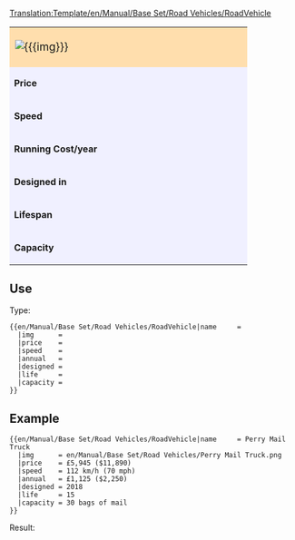 <noinclude>[[Translation:Template/en/Manual/Base Set/Road Vehicles/RoadVehicle]]</noinclude><noinclude></noinclude>
{| border="2" cellpadding="2" cellspacing="0" style="border: 1px #aaaaaa solid; border-collapse: collapse; margin-bottom:5px"
|-
| colspan="2" style="width: 400px; background: #ffdead; font-size: 120%;" | [[File:{{{img}}}]] '''{{{name}}}''' 
|-
| style="background: #f0f0ff;" | '''Price''' 
| style="background: #ffffff; width: 250px;" |{{{price}}} 
|-
| style="background: #f0f0ff;" | '''Speed''' 
| style="background: #ffffff;" | {{{speed}}}
|-
| style="background: #f0f0ff;" | '''Running Cost/year''' 
| style="background: #ffffff;" | {{{annual}}}
|-
| style="background: #f0f0ff;" | '''Designed in''' 
| style="background: #ffffff;" | {{{designed}}}
|-
| style="background: #f0f0ff;" | '''Lifespan''' 
| style="background: #ffffff;" | {{{life}}} years
|-
| style="background: #f0f0ff;" | '''Capacity''' 
| style="background: #ffffff;" | {{{capacity}}}
|}<noinclude>


==Use==
Type:
<pre>
{{en/Manual/Base Set/Road Vehicles/RoadVehicle|name     = 
  |img      = 
  |price    =  
  |speed    = 
  |annual   = 
  |designed = 
  |life     = 
  |capacity = 
}}
</pre>
==Example==
<pre>
{{en/Manual/Base Set/Road Vehicles/RoadVehicle|name     = Perry Mail Truck
  |img      = en/Manual/Base Set/Road Vehicles/Perry Mail Truck.png
  |price    = £5,945 ($11,890) 
  |speed    = 112 km/h (70 mph)
  |annual   = £1,125 ($2,250)
  |designed = 2018
  |life     = 15
  |capacity = 30 bags of mail
}}
</pre>
Result:
{{en/Manual/Base Set/Road Vehicles/RoadVehicle|name     = Perry Mail Truck
  |img      = en/Manual/Base Set/Road Vehicles/Perry Mail Truck.png
  |price    = £5,945 ($11,890) 
  |speed    = 112 km/h (70 mph)
  |annual   = £1,125 ($2,250)
  |designed = 2018
  |life     = 15
  |capacity = 30 bags of mail
}}
</noinclude>